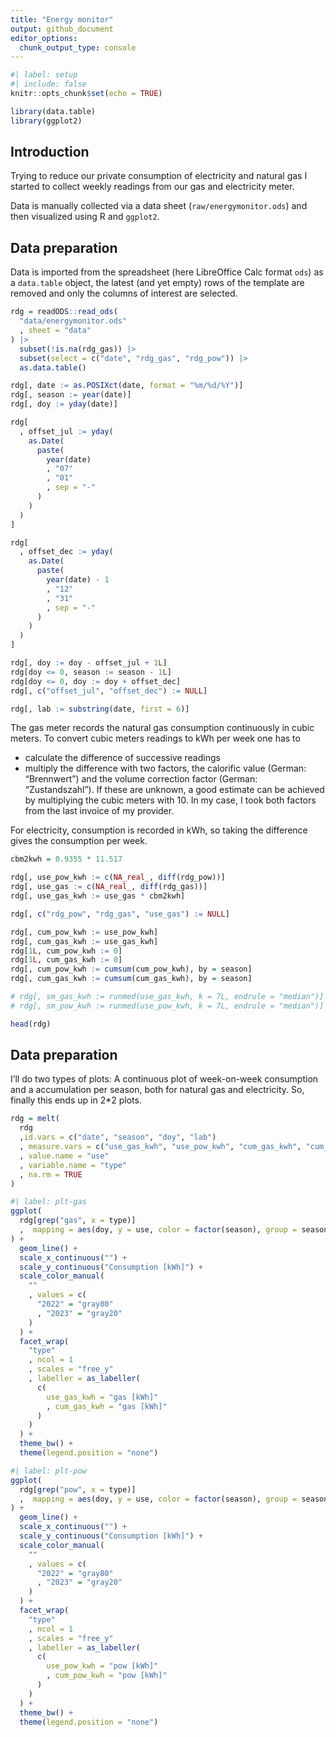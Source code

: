 ```yaml
---
title: "Energy monitor"
output: github_document
editor_options: 
  chunk_output_type: console
---
```


```r
#| label: setup
#| include: false
knitr::opts_chunk$set(echo = TRUE)

library(data.table)
library(ggplot2)
```

## Introduction

Trying to reduce our private consumption of electricity and natural gas I started 
to collect weekly readings from our gas and electricity meter. 

Data is manually collected via a data sheet (`raw/energymonitor.ods`) and then 
visualized using R and `ggplot2`.

## Data preparation

Data is imported from the spreadsheet (here LibreOffice Calc format `ods`) as a 
`data.table` object, the latest (and yet empty) rows of the template are 
removed and only the columns of interest are selected. 

```r
rdg = readODS::read_ods(
  "data/energymonitor.ods"
  , sheet = "data"
) |> 
  subset(!is.na(rdg_gas)) |> 
  subset(select = c("date", "rdg_gas", "rdg_pow")) |> 
  as.data.table()

rdg[, date := as.POSIXct(date, format = "%m/%d/%Y")]
rdg[, season := year(date)]
rdg[, doy := yday(date)]

rdg[
  , offset_jul := yday(
    as.Date(
      paste(
        year(date)
        , "07"
        , "01"
        , sep = "-"
      )
    )
  )
]

rdg[
  , offset_dec := yday(
    as.Date(
      paste(
        year(date) - 1
        , "12"
        , "31"
        , sep = "-"
      )
    )
  )
]

rdg[, doy := doy - offset_jul + 1L]
rdg[doy <= 0, season := season - 1L]
rdg[doy <= 0, doy := doy + offset_dec]
rdg[, c("offset_jul", "offset_dec") := NULL]

rdg[, lab := substring(date, first = 6)]
```

The gas meter records the natural gas consumption continuously in cubic meters. 
To convert cubic meters readings to kWh per week one has to 

* calculate the difference of successive readings 
* multiply the difference with two factors, the calorific value (German: 
"Brennwert") and the volume correction factor (German: "Zustandszahl"). If 
these are unknown, a good estimate can be achieved by multiplying the cubic 
meters with 10. In my case, I took both factors from the last invoice of my 
provider. 

For electricity, consumption is recorded in kWh, so taking the difference gives 
the consumption per week. 

```r
cbm2kwh = 0.9355 * 11.517 

rdg[, use_pow_kwh := c(NA_real_, diff(rdg_pow))]
rdg[, use_gas := c(NA_real_, diff(rdg_gas))]
rdg[, use_gas_kwh := use_gas * cbm2kwh]

rdg[, c("rdg_pow", "rdg_gas", "use_gas") := NULL]

rdg[, cum_pow_kwh := use_pow_kwh]
rdg[, cum_gas_kwh := use_gas_kwh]
rdg[1L, cum_pow_kwh := 0]
rdg[1L, cum_gas_kwh := 0]
rdg[, cum_pow_kwh := cumsum(cum_pow_kwh), by = season]
rdg[, cum_gas_kwh := cumsum(cum_gas_kwh), by = season]

# rdg[, sm_gas_kwh := runmed(use_gas_kwh, k = 7L, endrule = "median")]
# rdg[, sm_pow_kwh := runmed(use_pow_kwh, k = 7L, endrule = "median")]

head(rdg)
```

## Data preparation

I'll do two types of plots: A continuous plot of week-on-week consumption and 
a accumulation per season, both for natural gas and electricity. So, finally 
this ends up in 2*2 plots.

```r
rdg = melt(
  rdg
  ,id.vars = c("date", "season", "doy", "lab")
  , measure.vars = c("use_gas_kwh", "use_pow_kwh", "cum_gas_kwh", "cum_pow_kwh")
  , value.name = "use"
  , variable.name = "type"
  , na.rm = TRUE
)
```


```r
#| label: plt-gas
ggplot(
  rdg[grep("gas", x = type)]
  ,  mapping = aes(doy, y = use, color = factor(season), group = season)
) + 
  geom_line() + 
  scale_x_continuous("") + 
  scale_y_continuous("Consumption [kWh]") + 
  scale_color_manual(
    ""
    , values = c(
      "2022" = "gray80"
      , "2023" = "gray20"
    )
  ) + 
  facet_wrap(
    "type"
    , ncol = 1
    , scales = "free_y"
    , labeller = as_labeller(
      c(
        use_gas_kwh = "gas [kWh]"
        , cum_gas_kwh = "gas [kWh]"
      )
    )
  ) +
  theme_bw() + 
  theme(legend.position = "none")
```
```r
#| label: plt-pow
ggplot(
  rdg[grep("pow", x = type)]
  ,  mapping = aes(doy, y = use, color = factor(season), group = season)
) + 
  geom_line() + 
  scale_x_continuous("") + 
  scale_y_continuous("Consumption [kWh]") + 
  scale_color_manual(
    ""
    , values = c(
      "2022" = "gray80"
      , "2023" = "gray20"
    )
  ) + 
  facet_wrap(
    "type"
    , ncol = 1
    , scales = "free_y"
    , labeller = as_labeller(
      c(
        use_pow_kwh = "pow [kWh]"
        , cum_pow_kwh = "pow [kWh]"
      )
    )
  ) +
  theme_bw() + 
  theme(legend.position = "none")
```

